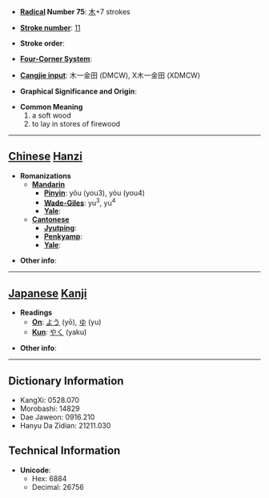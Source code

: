 * '''[[Wiktionary:Chinese radical index| Radical]] Number 75''': [[Wiktionary:Chinese radical index 木|木]]+7 strokes

* '''[[Wiktionary:Chinese total strokes index|Stroke number]]''': [[Wiktionary:Chinese total strokes index 11|11]]

* '''Stroke order''': 

* '''[[Wiktionary:Chinese four corner index|Four-Corner System]]''': 

* '''[[Wiktionary:Chinese Cangjie index|Cangjie input]]''': 木一金田 (DMCW), X木一金田 (XDMCW)

* '''Graphical Significance and Origin''': 

* '''Common Meaning'''
*#a soft wood
*# to lay in stores of firewood


----

== [[Chinese]] [[Hanzi]] ==

* '''Romanizations'''
** '''[[Mandarin]]'''
*** '''[[Pinyin]]''': yǒu (you3), yòu (you4)
*** '''[[Wade-Giles]]''': yu<sup>3</sup>, yu<sup>4</sup>
*** '''[[Yale]]''': 
** '''[[Cantonese]]'''
*** '''[[Jyutping]]''':
*** '''[[Penkyamp]]''': 
*** '''[[Yale]]''': 

* '''Other info''': 

----

== [[Japanese]] [[Kanji]] ==

* '''Readings'''
** '''[[On]]''': [[よう]] (yō), [[ゆ]] (yu)
** '''[[Kun]]''': [[やく]] (yaku)

* '''Other info''':  

----

== Dictionary Information ==

* KangXi: 0528.070
* Morobashi: 14829
* Dae Jaweon: 0916.210
* Hanyu Da Zidian: 21211.030

== Technical Information ==

* '''Unicode''':
** Hex: 6884
** Decimal: 26756